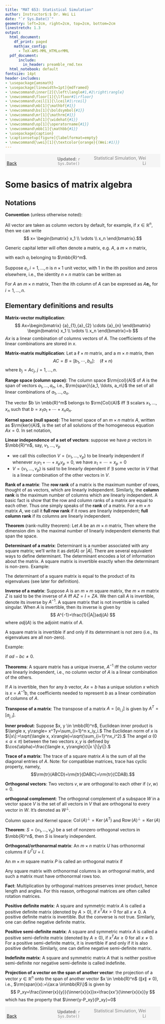 ```yaml
---
title: "MAT 653: Statistical Simulation"
author: Instructor$:$ Dr. Wei Li
date: "`r Sys.Date()`"
geometry: left=2cm, right=2cm, top=2cm, bottom=2cm
linestretch: 1.3
output:
  html_document:
    df_print: paged
    mathjax_config:
      - TeX-AMS-MML_HTMLorMML         
  pdf_document: 
      include:
        in_header: preamble_rmd.tex
  html_notebook: default
fontsize: 14pt
header-includes:
- \usepackage{amsmath}
- \usepackage[linewidth=1pt]{mdframed}
- \newcommand\inner[2]{\left\langle#1,#2\right\rangle}
- \newcommand\floor[1]{\lfloor#1\rfloor}
- \newcommand\ceil[1]{\lceil#1\rceil}
- \newcommand\mb[1]{\mathbf{#1}}
- \newcommand\bs[1]{\boldsymbol{#1}}
- \newcommand\mr[1]{\mathrm{#1}}
- \newcommand\wh[1]{\widehat{#1}}
- \newcommand\op[1]{\operatorname{#1}}
- \newcommand\mbb[1]{\mathbb{#1}}
- \usepackage{caption}
- \captionsetup[figure]{labelformat=empty}
- \newcommand{\wei}[1]{\textcolor{orange}{(Wei:#1)}}
---
```


<script type="text/x-mathjax-config">
MathJax.Hub.Config({
  TeX: { equationNumbers: { autoNumber: "AMS" } }
});
</script>


<span style="background-color: #f5f5f5; padding: 5px; display: block;">
    <span style="width: 25%; display: inline-block; text-align: left;">
        [Back](javascript:window.history.back())
    </span>
    <span style="width: 30%; display: inline-block; text-align: center; color: grey;">
        **Updated:** `r Sys.Date()`
    </span>
    <span style="width: 35%; display: inline-block; text-align: right; color: grey;">
        Statistical Simulation, Wei Li
    </span>
</span>

<!------------->


# Some basics of matrix algebra

## Notations

**Convention** (unless otherwise noted):

All vector are taken as column vectors by default, for example, if $x \in \mathbb{R}^n$, then we can write
$$
x= \begin{bmatrix}
x_1 \\
\vdots \\
x_n 
\end{bmatrix}.$$

Generic capital letter will often denote a matrix, e.g. ${A}$, a $m \times n$ matrix,

\begin{align*}
{A}
=
\left[\begin{array}{c}
{a}_{1},{a}_{2} \cdots {a}_{n}
\end{array}\right]
\end{align*}
with each $a_i$ belonging to $\mbb{R}^m$.

Suppose ${e}_{i}, i=1, \ldots, n$ is $n \times 1$ unit vector, with 1 in the ith position and zeros elsewhere, i.e., the identity $n \times n$ matrix can be written as
\begin{align*}
{I}_n
=
\left[\begin{array}{c}
{e}_{1},{e}_{2} \cdots {e}_{n}
\end{array}\right]
\end{align*}

For $A$ an $m \times n$ matrix, Then the ith column of $A$ can be expresed as $A \mathbf{e}_{i},$ for $i=1, \ldots, n$.



## Elementary definitions and results



**Matrix-vector multiplication**:
$$
Ax=\begin{bmatrix}
{a}_{1},{a}_{2} \cdots {a}_{n}
\end{bmatrix}
\begin{bmatrix}
x_1 \\
\vdots \\
x_n 
\end{bmatrix}=b
$$
$Ax$ is a linear combination of columns vectors of $A$. The coefficients of the linear combinations are stored in $x$.

**Matrix-matrix multiplication**:
Let 
\begin{align*}
{A}
=
\left[\begin{array}{c}
{a}_{1},{a}_{2} \cdots {a}_{n}
\end{array}\right]
\end{align*}
a $\ell \times m$ matrix, 
and 
\begin{align*}
{C}
=
\left[\begin{array}{c}
{c}_{1},{c}_{2} \cdots {c}_{n}
\end{array}\right]
\end{align*}
a $m \times n$ matrix, then 
$$
AC=B=[b_1, \cdots, b_n] : \quad  ( \ell \times n) 
$$
where $b_j=Ac_j$, $j=1, \ldots, n.$

**Range space (column space)**: The column space $\rm{col}(A)$ of $A$ is the span of vectors $a_1, \ldots, a_n$, i.e., $\rm{span}\{a_1, \ldots, a_n\}$ the set of all linear combinations of $a_1, \ldots, a_n$.

\begin{align*}
\operatorname{Col} (A)=\left\{b: b=A x \text { for some } x \in \mathbb{R}^{n}\right\}
\end{align*}

The vector $b \in \mbb{R}^m$ belongs to $\rm{Col}(A)$ iff $\exists$ scalars $x_1, \ldots, x_n$ such that $b=x_1a_1+\cdots+x_na_n$.

**Kernel space (null space)**: The kernel space of an $m \times n$ matrix $A$, written as $\rm{ker}(A)$, is the set of all solutions of the homogeneous equation $Ax=0$. In set notation,
\begin{align*}
\operatorname{ker}(A)=\left\{x: x \in \mathbb{R}^{n} \text { and } A x=0\right\}
\end{align*}

**Linear independence of a set of vectors**: suppose we have $p$ vectors in $\mbb{R}^n$, say, $v_1,\ldots, v_p$

- we call this collection $V=\{v_1,\ldots, v_p\}$ to be linearly independent if whenever $x_1v_1+\cdots+x_pv_p=0$, we have $x_1=\cdots=x_p=0$
- $V=\{v_1,\ldots, v_p\}$ is said to be linearly dependent if $\exists$ some vector in $V$ that is a linear combination of the other vectors in $V$.

**Rank of a matrix**: The **row rank** of a matrix is the maximum number of rows, thought
of as vectors, which are linearly independent. Similarly, the **column
rank** is the maximum number of columns which are linearly independent. A basic fact is show that the row and
column ranks of a matrix are equal to each other. Thus one simply
speaks of the **rank** of a matrix. For a $m\times n$ matrix $A$, we call it **full row rank** if it rows are linearly independent; **full column rank** if its columns are linearly independent.  

**Theorem** (rank-nullity theorem): Let $A$ be an $m \times n$ matrix,
Then
\begin{align*}
n=\operatorname{dim}(Col(A))+\operatorname{dim}(\operatorname{ker}(A)) = \op{rank} +  \operatorname{dim}(\operatorname{ker}(A)) 
\end{align*}
where the dimension $\operatorname{dim}$ is the maximal number of linearly independent elements that span the space.


**Determinant of a matrix**: Determinant is a number associated with any square matrix; we’ll write
it as $det(A)$ or $|A|$. There are several equivalent ways to define determinant. The determinant encodes a lot of information about the
matrix. A square matrix is invertible exactly when the determinant is non-zero. Example:

\begin{align*}
\left|\left[\begin{array}{ll}
a & b \\
c & d
\end{array}\right]\right|=ad-bc
\end{align*}

The determinant of a square matrix is equal to the product of its eigenvalues (see later for definition).

**Inverse of a matrix**:
Suppose $A$ is an $m \times m$ square matrix, the $m \times m$ matrix $Z$ is said to be the inverse of $A$ iff $AZ=I=ZA$. We then call $A$ is invertible, denote its inverse by $A^{-1}$. A square matrix that is not invertible is called singular.
When $A$ is invertible, then its inverse is given by
$$
A^{-1}=\frac{1}{|A|}adj(A)
$$
where $adj(A)$ is the adjoint matrix of $A$. 

A square matrix is invertible if and only if its determinant is not zero (i.e., its eigenvalues are all non-zero).

Example:

\begin{align*}
\left[\begin{array}{ll}
a & b \\
c & d
\end{array}\right]^{-1}=\frac{1}{a d-b c}\left[\begin{array}{cc}
d & -b \\
-c & a
\end{array}\right]
\end{align*}
if $ad-bc \neq 0.$

**Theorems**: A square matrix has a unique inverse, $A^{-1}$ iff the column vector are linearly independent, i.e., no column vector of $A$ is a linear combination of the others. 

If $A$ is invertible, then for any $b$ vector, $Ax=b$ has a unique solution $x$ which is $x=A^{-1}b$, the coefficients needed to represent $b$ as a linear combination of columns of $A$. 

**Transpose of a matrix**: The transpose of a matrix $A=[a_{i,j}]$ is given by $A^T=[a_{j,i}].$

**Inner prodcut**: Suppose $x, y \in \mbb{R}^n$, Euclidean inner product is $\langle x, y\rangle= x^Ty=\sum_{i=1}^n x_iy_i.$ The Euclidean norm of $x$ is $\|x\|:=\sqrt{\langle x, x\rangle}=\sqrt{\sum_{i=1}^nx_i^2}.$
The angel $\alpha$ ($0 \leq \alpha \leq \pi$) between the two vectors $x, y$ is defined by $\cos(\alpha)=\frac{\langle x, y\rangle}{\|x \|\|y\|}.$

**Trace of a matrix**: The trace of a square matrix $A$ is the sum of all the diagonal entries of $A$. Note: for compatiblae matrices, trace has cyclic property, namely,
$$\rm{tr}(ABCD)=\rm{tr}(DABC)=\rm{tr}(CDAB).$$

**Orthogonal vectors**: Two vectors $v, w$ are orthogonal to each other if $\langle v, w\rangle=0$. 

**orthogonal complement**: The orthogonal complement of a subspace $W$ in a vector space $V$ is the set of all vectors in $V$ that are orthogonal to every vector in $W$. It's denoted as $W^{\perp}$.

Column space and Kernel space: $\operatorname{Col}(A)^{\perp}=\operatorname{Ker}\left(A^T\right)$ and $\operatorname{Row}(A)^{\perp}=\operatorname{Ker}(A)$


**Theorem**: $S=\{v_1, \ldots, v_p \}$ be a set of nonzero orthogonal vectors in $\mbb{R}^n$, then $S$ is linearly independent. 

\begin{mdframed}
Proof: 
\vspace{70mm}
\end{mdframed}

**Orthogonal/orthonormal matrix**: 
An $m \times n$ matrix $U$ has orthonormal columns if $U^TU=I$.

An $m \times m$ square matrix $P$ is called an orthogonal matrix if
\begin{align*}
P P^{T}=P^{T} P=I_{m}, \quad \text { or } P^{-1}=P^{T} .
\end{align*}

Any square matrix with orthonormal columns is an orthogonal matrix, and such a matrix must have orthonormal rows too.

**Fact**: Multiplication by orthogonal matrices preserves inner product, hence length and angles. For this reason, orthogonal matrices are often called rotation matrices.
\begin{mdframed}
Check: 
\end{mdframed}

**Positive definite matrix**: A square and symmetric matrix $A$ is called a positive definite matrix (denoted by $A>0$), if $x^TAx>0$ for all $x\neq 0$. A positive definite matrix is invertible. But the converse is not true. Similarly, one can define negative definite matrix. 

**Positive semi-definite matrix**: A square and symmetric matrix $A$ is called a positive semi-definite matrix (denoted by $A\geq 0$), if $x^TAx\geq 0$ for all $x\neq 0$. For a positive semi-definite matrix, it is invertible if and only if it is also positive definite. Similarly, one can define negative semi-definite matrix. 

**Indefinite matrix**: A square and symmetric matrix $A$ that is neither positive semi-definite nor negative semi-definite is called indefinite.

**Projection of a vector on the span of another vector**: the projection of a vector $y \in \mathbb{R}^n$ onto the span of another vector $x \in \mbb{R}^n$ ($\|x\|\neq 0$), i.e., $\rm{span}(x):=\{ax:a \in\mbb{R}\}$ is given by 
$$
P_xy=\frac{\inner{x}{y}}{\inner{x}{x}}x=\frac{xx'}{\inner{x}{x}}y
$$
which has the property that $\inner{y-P_xy}{P_xy}=0$

\begin{mdframed}
Proof: 
\end{mdframed}


<!------------->

<span style="background-color: #f5f5f5; padding: 5px; display: block;">
    <span style="width: 25%; display: inline-block; text-align: left;">
        [Back](javascript:window.history.back())
    </span>
    <span style="width: 30%; display: inline-block; text-align: center; color: grey;">
        **Updated:** `r Sys.Date()`
    </span>
    <span style="width: 35%; display: inline-block; text-align: right; color: grey;">
        Statistical Simulation, Wei Li
    </span>
</span>